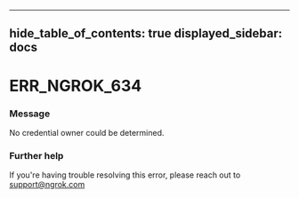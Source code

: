 

---
hide_table_of_contents: true
displayed_sidebar: docs
---


# ERR_NGROK_634

### Message
No credential owner could be determined.

<ErrorDetails error="err_ngrok_634" />



### Further help
If you're having trouble resolving this error, please reach out to [support@ngrok.com](mailto:support@ngrok.com?subject=Help%20with%20ERR_NGROK_634)

